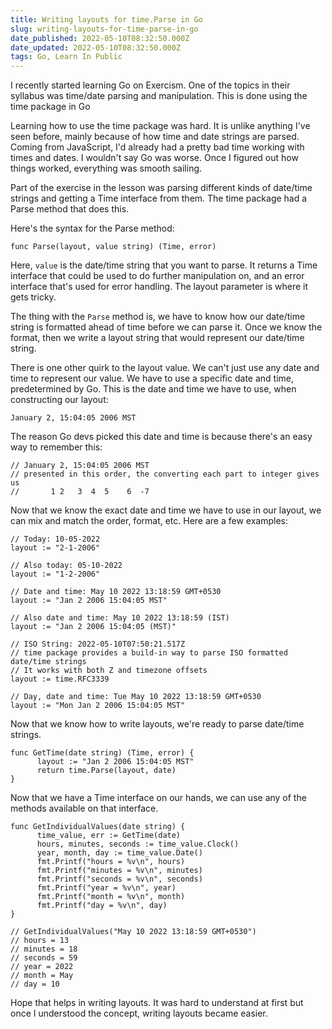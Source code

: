 ```yaml
---
title: Writing layouts for time.Parse in Go
slug: writing-layouts-for-time-parse-in-go
date_published: 2022-05-10T08:32:50.000Z
date_updated: 2022-05-10T08:32:50.000Z
tags: Go, Learn In Public
---
```


I recently started learning Go on Exercism. One of the topics in their syllabus was time/date parsing and manipulation. This is done using the time package in Go

Learning how to use the time package was hard. It is unlike anything I've seen before, mainly because of how time and date strings are parsed. Coming from JavaScript, I'd already had a pretty bad time working with times and dates. I wouldn't say Go was worse. Once I figured out how things worked, everything was smooth sailing.

Part of the exercise in the lesson was parsing different kinds of date/time strings and getting a Time interface from them. The time package had a Parse method that does this.

Here's the syntax for the Parse method:

    func Parse(layout, value string) (Time, error)

Here, `value` is the date/time string that you want to parse. It returns a Time interface that could be used to do further manipulation on, and an error interface that's used for error handling. The layout parameter is where it gets tricky.

The thing with the `Parse` method is, we have to know how our date/time string is formatted ahead of time before we can parse it. Once we know the format, then we write a layout string that would represent our date/time string.

There is one other quirk to the layout value. We can't just use any date and time to represent our value. We have to use a specific date and time, predetermined by Go. This is the date and time we have to use, when constructing our layout:

    January 2, 15:04:05 2006 MST

The reason Go devs picked this date and time is because there's an easy way to remember this:

    // January 2, 15:04:05 2006 MST
    // presented in this order, the converting each part to integer gives us
    //       1 2   3  4  5    6  -7

Now that we know the exact date and time we have to use in our layout, we can mix and match the order, format, etc. Here are a few examples:

    // Today: 10-05-2022
    layout := "2-1-2006"

    // Also today: 05-10-2022
    layout := "1-2-2006"

    // Date and time: May 10 2022 13:18:59 GMT+0530
    layout := "Jan 2 2006 15:04:05 MST"

    // Also date and time: May 10 2022 13:18:59 (IST)
    layout := "Jan 2 2006 15:04:05 (MST)"

    // ISO String: 2022-05-10T07:50:21.517Z
    // time package provides a build-in way to parse ISO formatted date/time strings
    // It works with both Z and timezone offsets
    layout := time.RFC3339

    // Day, date and time: Tue May 10 2022 13:18:59 GMT+0530
    layout := "Mon Jan 2 2006 15:04:05 MST"

Now that we know how to write layouts, we're ready to parse date/time strings.


    func GetTime(date string) (Time, error) {
          layout := "Jan 2 2006 15:04:05 MST"
          return time.Parse(layout, date)
    }

Now that we have a Time interface on our hands, we can use any of the methods available on that interface.

    func GetIndividualValues(date string) {
          time_value, err := GetTime(date)
          hours, minutes, seconds := time_value.Clock()
          year, month, day := time_value.Date()
          fmt.Printf("hours = %v\n", hours)
          fmt.Printf("minutes = %v\n", minutes)
          fmt.Printf("seconds = %v\n", seconds)
          fmt.Printf("year = %v\n", year)
          fmt.Printf("month = %v\n", month)
          fmt.Printf("day = %v\n", day)
    }

    // GetIndividualValues("May 10 2022 13:18:59 GMT+0530")
    // hours = 13
    // minutes = 18
    // seconds = 59
    // year = 2022
    // month = May
    // day = 10

Hope that helps in writing layouts. It was hard to understand at first but once I understood the concept, writing layouts became easier.
